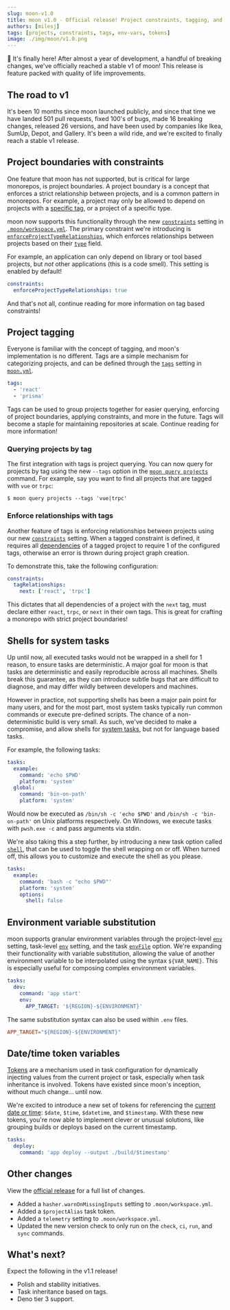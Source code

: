 ```yaml
---
slug: moon-v1.0
title: moon v1.0 - Official release! Project constraints, tagging, and more!
authors: [milesj]
tags: [projects, constraints, tags, env-vars, tokens]
image: ./img/moon/v1.0.png
---
```


🎉 It's finally here! After almost a year of development, a handful of breaking changes, we've
officially reached a stable v1 of moon! This release is feature packed with quality of life
improvements.

<!--truncate-->

## The road to v1

It's been 10 months since moon launched publicly, and since that time we have landed 501 pull
requests, fixed 100's of bugs, made 16 breaking changes, released 26 versions, and have been used by
companies like Ikea, SumUp, Depot, and Gallery. It's been a wild ride, and we're excited to finally
reach a stable v1 release.

## Project boundaries with constraints

One feature that moon has not supported, but is critical for large monorepos, is project boundaries.
A project boundary is a concept that enforces a strict relationship between projects, and is a
common pattern in monorepos. For example, a project may only be allowed to depend on projects with a
[specific tag](#enforce-relationships-with-tags), or a project of a specific type.

moon now supports this functionality through the new
[`constraints`](/docs/config/workspace#constraints) setting in
[`.moon/workspace.yml`](/docs/config/workspace). The primary constraint we're introducing is
[`enforceProjectTypeRelationships`](/docs/config/workspace#enforceprojecttyperelationships), which
enforces relationships between projects based on their [`type`](/docs/config/project#type) field.

For example, an application can only depend on library or tool based projects, but _not_ other
applications (this is a code smell). This setting is enabled by default!

```yaml title=".moon/workspace.yml"
constraints:
  enforceProjectTypeRelationships: true
```

And that's not all, continue reading for more information on tag based constraints!

## Project tagging

Everyone is familiar with the concept of tagging, and moon's implementation is no different. Tags
are a simple mechanism for categorizing projects, and can be defined through the
[`tags`](/docs/config/project#tags) setting in [`moon.yml`](/docs/config/project).

```yaml title="moon.yml"
tags:
  - 'react'
  - 'prisma'
```

Tags can be used to group projects together for easier querying, enforcing of project boundaries,
applying constraints, and more in the future. Tags will become a staple for maintaining repositories
at scale. Continue reading for more information!

### Querying projects by tag

The first integration with tags is project querying. You can now query for projects by tag using the
new `--tags` option in the [`moon query projects`](/docs/commands/query/projects) command. For
example, say you want to find all projects that are tagged with `vue` or `trpc`:

```shell
$ moon query projects --tags 'vue|trpc'
```

### Enforce relationships with tags

Another feature of tags is enforcing relationships between projects using our new
[`constraints`](#project-boundaries-with-constraints) setting. When a tagged constraint is defined,
it requires all [dependencies](/docs/concepts/project#dependencies) of a tagged project to require 1
of the configured tags, otherwise an error is thrown during project graph creation.

To demonstrate this, take the following configuration:

```yaml title=".moon/workspace.yml" {2,3}
constraints:
  tagRelationships:
    next: ['react', 'trpc']
```

This dictates that all dependencies of a project with the `next` tag, must declare either `react`,
`trpc`, or `next` in their own tags. This is great for crafting a monorepo with strict project
boundaries!

## Shells for system tasks

Up until now, all executed tasks would not be wrapped in a shell for 1 reason, to ensure tasks are
deterministic. A major goal for moon is that tasks are deterministic and easily reproducible across
all machines. Shells break this guarantee, as they can introduce subtle bugs that are difficult to
diagnose, and may differ wildly between developers and machines.

However in practice, not supporting shells has been a major pain point for many users, and for the
most part, most system tasks typically run common commands or execute pre-defined scripts. The
chance of a non-deterministic build is very small. As such, we've decided to make a compromise, and
allow shells for [system tasks](/docs/config/project#platform-1), but not for language based tasks.

For example, the following tasks:

```yaml title="moon.yml"
tasks:
  example:
    command: 'echo $PWD'
    platform: 'system'
  global:
    command: 'bin-on-path'
    platform: 'system'
```

Would now be executed as `/bin/sh -c 'echo $PWD'` and `/bin/sh -c 'bin-on-path'` on Unix platforms
respectively. On Windows, we execute tasks with `pwsh.exe -c` and pass arguments via stdin.

We're also taking this a step further, by introducing a new task option called
[`shell`](/docs/config/project#shell), that can be used to toggle the shell wrapping on or off. When
turned off, this allows you to customize and execute the shell as you please.

```yaml title="moon.yml"
tasks:
  example:
    command: 'bash -c "echo $PWD"'
    platform: 'system'
    options:
      shell: false
```

## Environment variable substitution

moon supports granular environment variables through the project-level
[`env`](/docs/config/project#env) setting, task-level [`env`](/docs/config/project#env-1) setting,
and the task [`envFile`](/docs/config/project#envfile) option. We're expanding their functionality
with variable substitution, allowing the value of another environment variable to be interpolated
using the syntax `${VAR_NAME}`. This is especially useful for composing complex environment
variables.

```yaml title="moon.yml"
tasks:
  dev:
    command: 'app start'
    env:
      APP_TARGET: '${REGION}-${ENVIRONMENT}'
```

The same substitution syntax can also be used within `.env` files.

```toml title=".env"
APP_TARGET="${REGION}-${ENVIRONMENT}"
```

## Date/time token variables

[Tokens](/docs/concepts/token) are a mechanism used in task configuration for dynamically injecting
values from the current project or task, especially when task inheritance is involved. Tokens have
existed since moon's inception, without much change... until now.

We're excited to introduce a new set of tokens for referencing the
[current date or time](/docs/concepts/token#datetime): `$date`, `$time`, `$datetime`, and
`$timestamp`. With these new tokens, you're now able to implement clever or unusual solutions, like
grouping builds or deploys based on the current timestamp.

```yaml title="moon.yml"
tasks:
  deploy:
    command: 'app deploy --output ./build/$timestamp'
```

## Other changes

View the [official release](https://github.com/moonrepo/moon/releases/tag/v1.0.0) for a full list of
changes.

- Added a `hasher.warnOnMissingInputs` setting to `.moon/workspace.yml`.
- Added a `$projectAlias` task token.
- Added a `telemetry` setting to `.moon/workspace.yml`.
- Updated the new version check to only run on the `check`, `ci`, `run`, and `sync` commands.

## What's next?

Expect the following in the v1.1 release!

- Polish and stability initiatives.
- Task inheritance based on tags.
- Deno tier 3 support.
